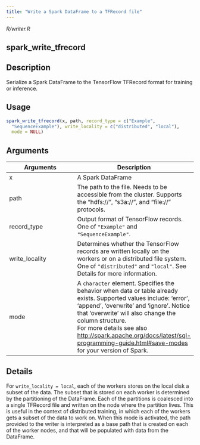 ```yaml
---
title: "Write a Spark DataFrame to a TFRecord file"
---
```


*R/writer.R*

## spark_write_tfrecord

## Description
Serialize a Spark DataFrame to the TensorFlow TFRecord format for   training or inference. 


## Usage
```r
spark_write_tfrecord(x, path, record_type = c("Example", 
  "SequenceExample"), write_locality = c("distributed", "local"), 
  mode = NULL) 
```

## Arguments
|Arguments|Description|
|---|---|
| x | A Spark DataFrame |
| path | The path to the file. Needs to be accessible from the cluster. Supports the "hdfs://", "s3a://", and "file://" protocols. |
| record_type | Output format of TensorFlow records. One of `"Example"` and  `"SequenceExample"`. |
| write_locality | Determines whether the TensorFlow records are written locally on the workers or on a distributed file system. One of `"distributed"` and `"local"`. See Details for more information. |
| mode | A `character` element. Specifies the behavior when data or   table already exists. Supported values include: 'error', 'append', 'overwrite' and   'ignore'. Notice that 'overwrite' will also change the column structure. <br>  For more details see also [http://spark.apache.org/docs/latest/sql-programming-guide.html#save-modes](http://spark.apache.org/docs/latest/sql-programming-guide.html#save-modes)<br>  for your version of Spark. |

## Details
For `write_locality = local`, each of the workers stores on the   local disk a subset of the data. The subset that is stored on each worker   is determined by the partitioning of the DataFrame. Each of the partitions   is coalesced into a single TFRecord file and written on the node where the   partition lives. This is useful in the context of distributed training, in which   each of the workers gets a subset of the data to work on. When this mode is   activated, the path provided to the writer is interpreted as a base path   that is created on each of the worker nodes, and that will be populated with data   from the DataFrame. 






